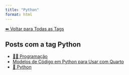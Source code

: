 ```yaml
---
title: "Python"
format: html
---
```


[⬅ Voltar para Todas as Tags](../tags.qmd)

## Posts com a tag **Python**

- [👨‍💻 Programação](/posts/programacao/index.html)
- [Modelos de Código em Python para Usar com Quarto](/posts/programacao/modelos-python-quarto.html)
- [🐍 Python](/posts/programacao/python/index.html)
